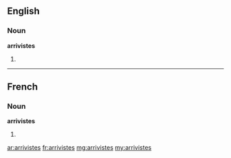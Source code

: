 ==English==

===Noun===
'''arrivistes'''

# {{plural of|[[arriviste]]}}

----

==French==

===Noun===
'''arrivistes''' {{m|p}}

# {{plural of|[[arriviste]]|lang=fr}}

[[ar:arrivistes]]
[[fr:arrivistes]]
[[mg:arrivistes]]
[[my:arrivistes]]